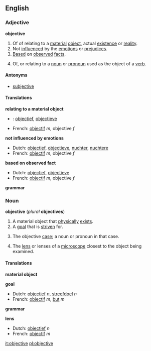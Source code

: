 ==English==
===Adjective===
'''objective'''

# <!--DefA-->Of of relating to a [[material]] [[object]], actual [[existence]] or [[reality]].
# <!--DefB-->Not [[influence]]d by the [[emotion]]s or [[prejudice]]s.
# <!--DefC-->[[Base]]d on [[observe]]d [[fact]]s.
# <!--DefD-->{{grammar}} Of, or relating to a [[noun]] or [[pronoun]] used as the object of a [[verb]].

====Antonyms====
*[[subjective]]<!--for which sense(s)?-->

====Translations====
<!--DefA-->'''relating to a material object'''
{{top}}
*{{nl}}: [[objectief]], [[objectieve]]
*French: [[objectif]] ''m'', objective ''f''
{{mid}}
{{bottom}}

<!--DefB-->'''not influenced by emotions'''
{{top}}
*Dutch: [[objectief]], [[objectieve]], [[nuchter]], [[nuchtere]]
*French: [[objectif]] ''m'', objective ''f''
{{mid}}
{{bottom}}

<!--DefC-->'''based on observed fact'''
{{top}}
*Dutch: [[objectief]], [[objectieve]]
*French: [[objectif]] ''m'', objective ''f''
{{mid}}
{{bottom}}

<!--DefD-->'''grammar'''
{{top}}
{{mid}}
{{bottom}}

===Noun===
'''objective''' (''plural'' '''objectives''')

# <!--DefE-->A material object that [[physically]] [[exist]]s.
# <!--DefF-->A [[goal]] that is [[striven]] for.
# <!--DefG-->{{grammar}} The objective [[case]]; a noun or pronoun in that case.
# <!--DefH-->The [[lens]] or lenses of a [[microscope]] closest to the object being examined.

====Translations====
<!--DefE-->'''material object'''
{{top}}
{{mid}}
{{bottom}}

<!--DefF-->'''goal'''
{{top}}
*Dutch: [[objectief]] ''n'', [[streefdoel]] ''n''
*French: [[objectif]] ''m'', [[but#French|but]] ''m''
{{mid}}
{{bottom}}

<!--DefG-->'''grammar'''
{{top}}
{{mid}}
{{bottom}}

<!--DefH-->'''lens'''
{{top}}
*Dutch: [[objectief]] ''n''
*French: [[objectif]] ''m''
{{mid}}
{{bottom}}

[[it:objective]]
[[pl:objective]]